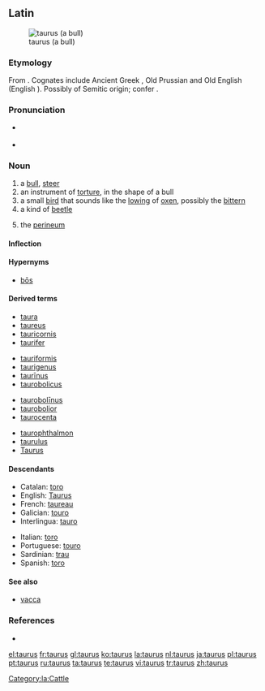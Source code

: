 {{also|Taurus}}
==Latin==
[[Image:Vache_Aubrac.jpg|thumb|taurus (a bull)]]

===Etymology===
From {{proto|Indo-European|táwros|lang=la}}. Cognates include Ancient Greek {{term|ταῦρος||tr=tauros|lang=grc|sc=polytonic}}, Old Prussian {{term|tauris|lang=prg}} and Old English {{term|steor|stēor|lang=ang}} (English {{term|steer|lang=en}}).{{rfv-etymology}} Possibly of Semitic origin; confer {{proto|Semitic|θawr-|title=Common Semitic|lang=}}.

===Pronunciation===
* {{a|Classical}} {{IPA|/ˈtau.rus/|lang=la}}
* {{audio|la-cls-taurus.ogg|Audio (Classical)}}

===Noun===
{{la-noun|taurus|tauri|taurī|m|second}}

# a [[bull]], [[steer]]
# an instrument of [[torture]], in the shape of a bull
# a small [[bird]] that sounds like the [[lowing]] of [[ox]]en, possibly the [[bittern]]
# a kind of [[beetle]]
# {{anatomy|lang=la}} the [[perineum]]

====Inflection====
{{la-decl-2nd|taur}}

====Hypernyms====
* [[bos#Latin|bōs]]

====Derived terms====
{{top4}}
* [[taura]]
* [[taureus]]
* [[tauricornis]]
* [[taurifer]]
{{mid4}}
* [[tauriformis]]
* [[taurigenus]]
* [[taurinus|taurīnus]]
* [[taurobolicus]]
{{mid4}}
* [[taurobolinus|taurobolīnus]]
* [[taurobolior]]
* [[taurocenta]]
{{mid4}}
* [[taurophthalmon]]
* [[taurulus]]
* [[Taurus]]
{{bottom}}

====Descendants====
{{top2}}
* Catalan: [[toro#Catalan|toro]]
* English: [[Taurus]]
* French: [[taureau]]
* Galician: [[touro#Galician|touro]]
* Interlingua: [[tauro]]
{{mid2}}
* Italian: [[toro#Italian|toro]]
* Portuguese: [[touro#Portuguese|touro]]
* Sardinian: [[trau]]
* Spanish: [[toro#Spanish|toro]]
{{bottom}}

====See also====
* [[vacca]]

===References===
* {{R:L&S}}

[[Category:la:Cattle]]

[[el:taurus]]
[[fr:taurus]]
[[gl:taurus]]
[[ko:taurus]]
[[la:taurus]]
[[nl:taurus]]
[[ja:taurus]]
[[pl:taurus]]
[[pt:taurus]]
[[ru:taurus]]
[[ta:taurus]]
[[te:taurus]]
[[vi:taurus]]
[[tr:taurus]]
[[zh:taurus]]